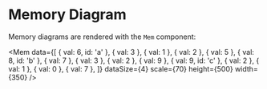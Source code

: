 
<Meta title="Basic Data Structures/Memory Diagram" component={Mem} />

# Memory Diagram

Memory diagrams are rendered with the `Mem` component:

<Mem
  data={[
    { val: 6, id: 'a' },
    { val: 3 },
    { val: 1 },
    { val: 2 },
    { val: 5 },
    { val: 8, id: 'b' },
    { val: 7 },
    { val: 3 },
    { val: 2 },
    { val: 9 },
    { val: 9, id: 'c' },
    { val: 2 },
    { val: 1 },
    { val: 0 },
    { val: 7 },
  ]}
  dataSize={4}
  scale={70}
  height={500}
  width={350}
/>
